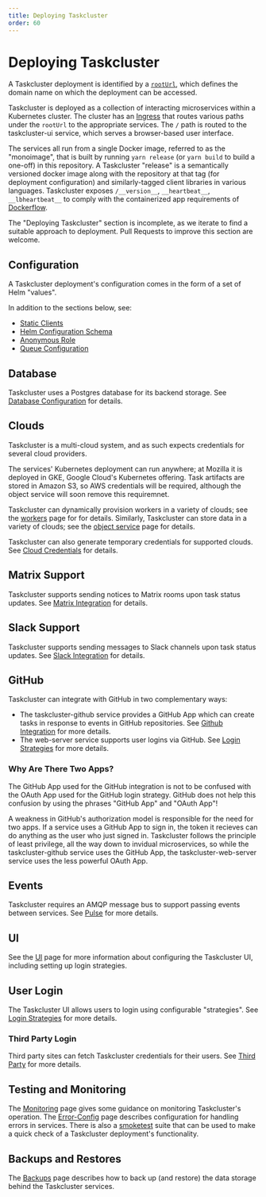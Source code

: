 ```yaml
---
title: Deploying Taskcluster
order: 60
---
```



# Deploying Taskcluster

A Taskcluster deployment is identified by a [`rootUrl`](/docs/manual/using/root-urls), which defines the domain name on which the deployment can be accessed.

Taskcluster is deployed as a collection of interacting microservices within a Kubernetes cluster.
The cluster has an [Ingress](https://kubernetes.io/docs/concepts/services-networking/ingress/) that routes various paths under the `rootUrl` to the appropriate services.
The `/` path is routed to the taskcluster-ui service, which serves a browser-based user interface.

The services all run from a single Docker image, referred to as the "monoimage", that is built by running `yarn release` (or `yarn build` to build a one-off) in this repository.
A Taskcluster "release" is a semantically versioned docker image along with the repository at that tag (for deployment configuration) and similarly-tagged client libraries in various languages.
Taskcluster exposes `/__version__`, `__heartbeat__`, `__lbheartbeat__` to comply with the containerized app requirements of [Dockerflow](https://github.com/mozilla-services/Dockerflow/#containerized-app-requirements).

<Warning>
The "Deploying Taskcluster" section is incomplete, as we iterate to find a suitable approach to deployment.
Pull Requests to improve this section are welcome.
</Warning>

## Configuration

A Taskcluster deployment's configuration comes in the form of a set of Helm "values".

In addition to the sections below, see:
 * [Static Clients](/docs/manual/deploying/static-clients)
 * [Helm Configuration Schema](/docs/manual/deploying/schema)
 * [Anonymous Role](/docs/manual/anonymous-role)
 * [Queue Configuration](/docs/manual/queue-config)

## Database

Taskcluster uses a Postgres database for its backend storage.
See [Database Configuration](/docs/manual/deploying/database) for details.

## Clouds

Taskcluster is a multi-cloud system, and as such expects credentials for several cloud providers.

The services' Kubernetes deployment can run anywhere; at Mozilla it is deployed in GKE, Google Cloud's Kubernetes offering.
Task artifacts are stored in Amazon S3, so AWS credentials will be required, although the object service will soon remove this requiremnet.

Taskcluster can dynamically provision workers in a variety of clouds; see the [workers](/docs/manual/deploying/workers) page for for details.
Similarly, Taskcluster can store data in a variety of clouds; see the [object service](/docs/manual/deploying/object-service) page for details.

Taskcluster can also generate temporary credentials for supported clouds.
See [Cloud Credentials](/docs/manual/deploying/cloud-credentials) for details.

## Matrix Support

Taskcluster supports sending notices to Matrix rooms upon task status updates. See [Matrix Integration](/docs/manual/deploying/matrix) for details.

## Slack Support

Taskcluster supports sending messages to Slack channels upon task status updates. See [Slack Integration](/docs/manual/deploying/slack) for details.

## GitHub

Taskcluster can integrate with GitHub in two complementary ways:
* The taskcluster-github service provides a GitHub App which can create tasks in response to events in GitHub repositories. See [Github Integration](/docs/manual/deploying/github) for more details.
* The web-server service supports user logins via GitHub.  See [Login Strategies](/docs/manual/deploying/login-strategies) for more details.

### Why Are There Two Apps?

The GitHub App used for the GitHub integration is not to be confused with the OAuth App used for the GitHub login strategy.
GitHub does not help this confusion by using the phrases "GitHub App" and "OAuth App"!

A weakness in GitHub's authorization model is responsible for the need for two apps.
If a service uses a GitHub App to sign in, the token it recieves can do anything as the user who just signed in.
Taskcluster follows the principle of least privilege, all the way down to invidual microservices, so while the taskcluster-github service uses the GitHub App, the taskcluster-web-server service uses the less powerful OAuth App.

## Events

Taskcluster requires an AMQP message bus to support passing events between services.
See [Pulse](/docs/manual/deploying/pulse) for more details.

## UI

See the [UI](/docs/manual/deploying/ui) page for more information about configuring the Taskcluster UI, including setting up login strategies.

## User Login

The Taskcluster UI allows users to login using configurable "strategies".
See [Login Strategies](/docs/manual/deploying/login-strategies) for more details.

### Third Party Login

Third party sites can fetch Taskcluster credentials for their users. See [Third Party](/docs/manual/deploying/third-party) for more details.

## Testing and Monitoring

The [Monitoring](/docs/manual/deploying/monitoring) page gives some guidance on monitoring Taskcluster's operation.
The [Error-Config](/docs/manual/deploying/error-config) page describes configuration for handling errors in services.
There is also a [smoketest](/docs/manual/deploying/smoketests) suite that can be used to make a quick check of a Taskcluster deployment's functionality.

## Backups and Restores

The [Backups](/docs/manual/deploying/backups) page describes how to back up (and restore) the data storage behind the Taskcluster services.
